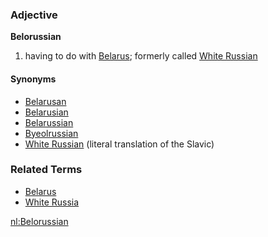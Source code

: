 ===Adjective===
'''Belorussian'''

# having to do with [[Belarus]]; formerly called [[White Russian]]

====Synonyms====
*[[Belarusan]]
*[[Belarusian]]
*[[Belarussian]]
*[[Byeolrussian]]
*[[White Russian]] (literal translation of the Slavic)

===Related Terms===
*[[Belarus]]
*[[White Russia]]

[[nl:Belorussian]]